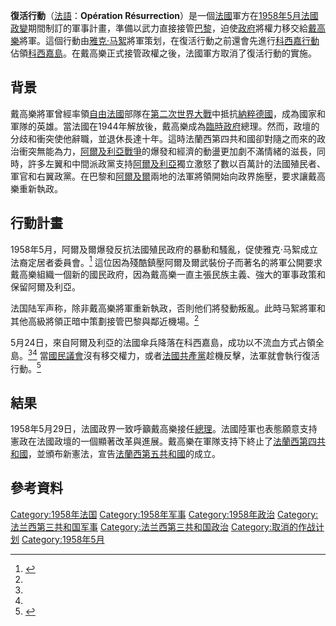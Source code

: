 {{Merge|1958年5月法国政变}}

'''復活行動'''（[[法語|法語]]：'''Opération Résurrection'''）是一個[[法國|法國]]軍方在[[1958年5月法国政变|1958年5月法國政變]]期間制訂的軍事計畫，準備以武力直接接管[[巴黎|巴黎]]，迫使[[法兰西第四共和国|政府]]將權力移交給[[戴高樂|戴高樂]]將軍。這個行動由[[雅克·马絮|雅克·马絮]]將軍策划，在復活行動之前還會先進行[[科西嘉行動|科西嘉行動]]佔領[[科西嘉|科西嘉島]]。在戴高樂正式接管政權之後，法國軍方取消了復活行動的實施。

== 背景 ==
戴高樂將軍曾經率領[[自由法國|自由法國]]部隊在[[第二次世界大戰|第二次世界大戰]]中抵抗[[納粹德國|納粹德國]]，成為國家和軍隊的英雄。當法國在1944年解放後，戴高樂成為[[法蘭西共和國臨時政府|臨時政府]]總理。然而，政壇的分歧和衝突使他辭職，並退休長達十年。這時法蘭西第四共和國卻對隨之而來的政治衝突無能為力，[[阿尔及利亚战争|阿爾及利亞戰爭]]的爆發和經濟的動盪更加劇不滿情緒的滋長，同時，許多左翼和中間派政黨支持[[阿爾及利亞|阿爾及利亞]]獨立激怒了數以百萬計的法國殖民者、軍官和右翼政黨。在巴黎和[[阿爾及爾|阿爾及爾]]兩地的法軍將領開始向政界施壓，要求讓戴高樂重新執政。

== 行動計畫 ==
1958年5月，阿爾及爾爆發反抗法國殖民政府的暴動和騷亂，促使雅克·马絮成立法裔定居者委員會。<ref name="JMO">{{Cite web |url=http://www.timesonline.co.uk/tol/comment/obituaries/article818845.ece |title=Jacques Massu obituary |access-date=2015-10-21 |archive-date=2021-12-14 |archive-url=https://web.archive.org/web/20211214235852/https://www.thetimes.co.uk/ }}</ref> 這位因為殘酷鎮壓阿爾及爾武裝份子而著名的將軍公開要求戴高樂組織一個新的國民政府，因為戴高樂一直主張民族主義、強大的軍事政策和保留阿爾及利亞。

法国陆军声称，除非戴高樂將軍重新執政，否則他们將發動叛亂。此時马絮將軍和其他高級將領正暗中策劃接管巴黎與鄰近機場。<ref name="JMO"/> 

5月24日，來自阿爾及利亞的法國傘兵降落在科西嘉島，成功以不流血方式占領全島。<ref name="JMO"/><ref name="crozier"/> 當[[國民議會_(法國)|國民議會]]沒有移交權力，或者[[法国共产党|法國共產黨]]趁機反擊，法軍就會執行復活行動。<ref name="crozier">{{cite journal |last=Crozier |first=Brian |author2=Mansell, Gerard |date=July 1960 |title=France and Algeria |journal=[[International_Affairs_(journal)|International Affairs]] |volume=36 |issue=3 |pages=p. 310 |doi=10.2307/2610008 |publisher=Blackwell Publishing |jstor=2610008}}</ref>

== 結果 ==
1958年5月29日，法國政界一致呼籲戴高樂接任[[法國總理|總理]]。法國陸軍也表態願意支持憲政在法國政壇的一個顯著改革與進展。戴高樂在軍隊支持下終止了[[法蘭西第四共和國|法蘭西第四共和國]]，並頒布新憲法，宣告[[法蘭西第五共和國|法蘭西第五共和國]]的成立。

== 參考資料 ==
{{reflist}}

[[Category:1958年法国|Category:1958年法国]]
[[Category:1958年军事|Category:1958年军事]]
[[Category:1958年政治|Category:1958年政治]]
[[Category:法兰西第三共和国军事|Category:法兰西第三共和国军事]]
[[Category:法兰西第三共和国政治|Category:法兰西第三共和国政治]]
[[Category:取消的作战计划|Category:取消的作战计划]]
[[Category:1958年5月|Category:1958年5月]]